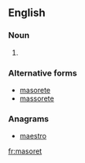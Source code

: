 ==English==

===Noun===
{{en-noun|masorets}}

# {{alternative spelling of|masorite|lang=en}}

===Alternative forms===
* [[masorete]]
* [[massorete]]

===Anagrams===
* [[maestro#English|maestro]]

[[fr:masoret]]